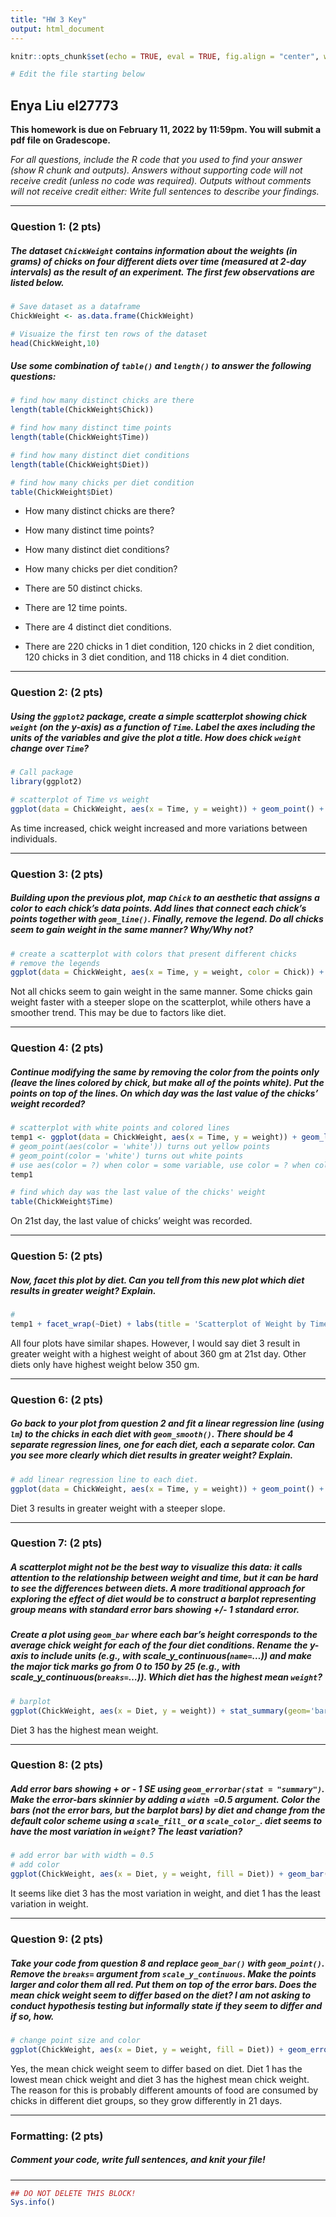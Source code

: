 ```yaml
---
title: "HW 3 Key"
output: html_document
---
```


```r
knitr::opts_chunk$set(echo = TRUE, eval = TRUE, fig.align = "center", warning = F, message = F, R.options=list(max.print=100))

# Edit the file starting below
```

## Enya Liu el27773

**This homework is due on February 11, 2022 by 11:59pm. You will submit a pdf file on Gradescope.**

*For all questions, include the R code that you used to find your answer (show R chunk and outputs). Answers without supporting code will not receive credit (unless no code was required). Outputs without comments will not receive credit either: Write full sentences to describe your findings.*

------------------------------------------------------------------------

### Question 1: (2 pts)

##### The dataset `ChickWeight` contains information about the weights (in grams) of chicks on four different diets over time (measured at 2-day intervals) as the result of an experiment. The first few observations are listed below.

```r
# Save dataset as a dataframe
ChickWeight <- as.data.frame(ChickWeight)

# Visuaize the first ten rows of the dataset
head(ChickWeight,10)
```

##### Use some combination of `table()` and `length()` to answer the following questions: 

```r
# find how many distinct chicks are there
length(table(ChickWeight$Chick))

# find how many distinct time points
length(table(ChickWeight$Time))

# find how many distinct diet conditions
length(table(ChickWeight$Diet))

# find how many chicks per diet condition
table(ChickWeight$Diet)

```
- How many distinct chicks are there?  
- How many distinct time points?  
- How many distinct diet conditions?  
- How many chicks per diet condition?  

- There are 50 distinct chicks.
- There are 12 time points.
- There are 4 distinct diet conditions.
- There are 220 chicks in 1 diet condition, 120 chicks in 2 diet condition, \
120 chicks in 3 diet condition, and 118 chicks in 4 diet condition. 

------------------------------------------------------------------------

### Question 2: (2 pts)

##### Using the `ggplot2` package, create a simple scatterplot showing chick `weight` (on the y-axis) as a function of `Time`. Label the axes including the units of the variables and give the plot a title. How does chick `weight` change over `Time`?

```r
# Call package
library(ggplot2)

# scatterplot of Time vs weight
ggplot(data = ChickWeight, aes(x = Time, y = weight)) + geom_point() + ggtitle('The Scatterplot of Time vs Weight') + xlab('Time (days)') + ylab('Weight(gm)')

```

As time increased, chick weight increased and more variations between individuals. 

------------------------------------------------------------------------

### Question 3: (2 pts)

##### Building upon the previous plot, map `Chick` to an aesthetic that assigns a color to each chick’s data points. Add lines that connect each chick’s points together with `geom_line()`. Finally, remove the legend. Do all chicks seem to gain weight in the same manner? Why/Why not?

```r
# create a scatterplot with colors that present different chicks
# remove the legends
ggplot(data = ChickWeight, aes(x = Time, y = weight, color = Chick)) + geom_point() + geom_line() + labs(title = 'Scatterplot of Weight by Time', x = 'Time(days)', y = 'Weight(gm)') + guides(color = FALSE, size = FALSE)

```

Not all chicks seem to gain weight in the same manner. Some chicks gain weight faster with a steeper slope on the scatterplot, while others have a smoother trend. This may be due to factors like diet. 

------------------------------------------------------------------------

### Question 4: (2 pts)

##### Continue modifying the same by removing the color from the points only (leave the lines colored by chick, but make all of the points white). Put the points *on top of* the lines. On which day was the last value of the chicks' weight recorded?

```r
# scatterplot with white points and colored lines
temp1 <- ggplot(data = ChickWeight, aes(x = Time, y = weight)) + geom_line(aes(color = Chick)) + geom_point(color = 'white') + labs(title = 'Scatterplot of Weight by Time', x = 'Time(days)', y = 'Weight(gm)')
# geom_point(aes(color = 'white')) turns out yellow points
# geom_point(color = 'white') turns out white points
# use aes(color = ?) when color = some variable, use color = ? when color is simply color
temp1
```
```r
# find which day was the last value of the chicks' weight
table(ChickWeight$Time)
```

On 21st day, the last value of chicks' weight was recorded. 

------------------------------------------------------------------------

### Question 5: (2 pts)

##### Now, facet this plot by diet. Can you tell from this new plot which diet results in greater weight? Explain.

```r
# 
temp1 + facet_wrap(~Diet) + labs(title = 'Scatterplot of Weight by Time', x = 'Time(days)', y = 'Weight(gm)')

```

All four plots have similar shapes. However, I would say diet 3 result in greater weight with a highest weight of about 360 gm at 21st day. Other diets only have highest weight below 350 gm. 

------------------------------------------------------------------------

### Question 6: (2 pts)

##### Go back to your plot from question 2 and fit a *linear regression line* (using `lm`) to the chicks in each diet with `geom_smooth()`. There should be 4 separate regression lines, one for each diet, each a separate color. Can you see more clearly which diet results in greater weight? Explain.

```r
# add linear regression line to each diet. 
ggplot(data = ChickWeight, aes(x = Time, y = weight)) + geom_point() + ggtitle('The Scatterplot of Time vs Weight') + xlab('Time (days)') + ylab('Weight(gm)') + geom_smooth(se = FALSE, method="lm", aes(color = Diet))

```

Diet 3 results in greater weight with a steeper slope. 

------------------------------------------------------------------------

### Question 7: (2 pts)

##### A scatterplot might not be the best way to visualize this data: it calls attention to the relationship between weight and time, but it can be hard to see the differences between diets. A more traditional approach for exploring the effect of diet would be to construct a barplot representing group means with standard error bars showing +/- 1 standard error.

##### Create a plot using `geom_bar` where each bar's height corresponds to the average chick weight for each of the four diet conditions. Rename the y-axis to include units (e.g., with scale_y_continuous(`name=`...)) and make the major tick marks go from 0 to 150 by 25 (e.g., with scale_y_continuous(`breaks=`...)). Which diet has the highest mean `weight`? 

```r
# barplot
ggplot(ChickWeight, aes(x = Diet, y = weight)) + stat_summary(geom='bar', fun.y='mean') + scale_y_continuous(name = 'Avg Weight (gm)', breaks = seq(0, 150, by =25))

```

Diet 3 has the highest mean weight. 

------------------------------------------------------------------------

### Question 8: (2 pts)

##### Add error bars showing + or - 1 SE using `geom_errorbar(stat = "summary")`. Make the error-bars skinnier by adding a `width =`**0.5** argument. Color the bars (not the error bars, but the barplot bars) by diet and change from the default color scheme using a `scale_fill_` or a `scale_color_`. diet seems to have the most variation in `weight`? The least variation?

```r
# add error bar with width = 0.5
# add color
ggplot(ChickWeight, aes(x = Diet, y = weight, fill = Diet)) + geom_bar(stat = 'summary', fun.y= mean) + scale_y_continuous(name = 'Avg Weight (gm)', breaks = seq(0, 150, by =25)) + geom_errorbar(stat = "summary", width = 0.5) + scale_fill_manual(values = c('blue','green','yellow','red'))


```

It seems like diet 3 has the most variation in weight, and diet 1 has the least variation in weight. 

------------------------------------------------------------------------

### Question 9: (2 pts)

##### Take your code from question 8 and replace `geom_bar()` with `geom_point()`. Remove the `breaks=` argument from `scale_y_continuous`. Make the points larger and color them all red. Put them *on top of* the error bars. Does the mean chick weight seem to differ based on the diet? *I am not asking to conduct hypothesis testing but informally state if they seem to differ and if so, how.*

```r
# change point size and color
ggplot(ChickWeight, aes(x = Diet, y = weight, fill = Diet)) + geom_errorbar(stat = "summary", width = 0.5) + geom_point(stat = 'summary', fun.y= mean, color = 'red', size = 3) + scale_y_continuous(name = 'Avg Weight (gm)') + scale_fill_manual(values = c('blue','green','yellow','red'))
```

Yes, the mean chick weight seem to differ based on diet. Diet 1 has the lowest mean chick weight and diet 3 has the highest mean chick weight. \
The reason for this is probably different amounts of food are consumed by chicks in different diet groups, so they grow differently in 21 days. 

------------------------------------------------------------------------

### Formatting: (2 pts)

##### Comment your code, write full sentences, and knit your file!

------------------------------------------------------------------------

```r
## DO NOT DELETE THIS BLOCK!
Sys.info()
```